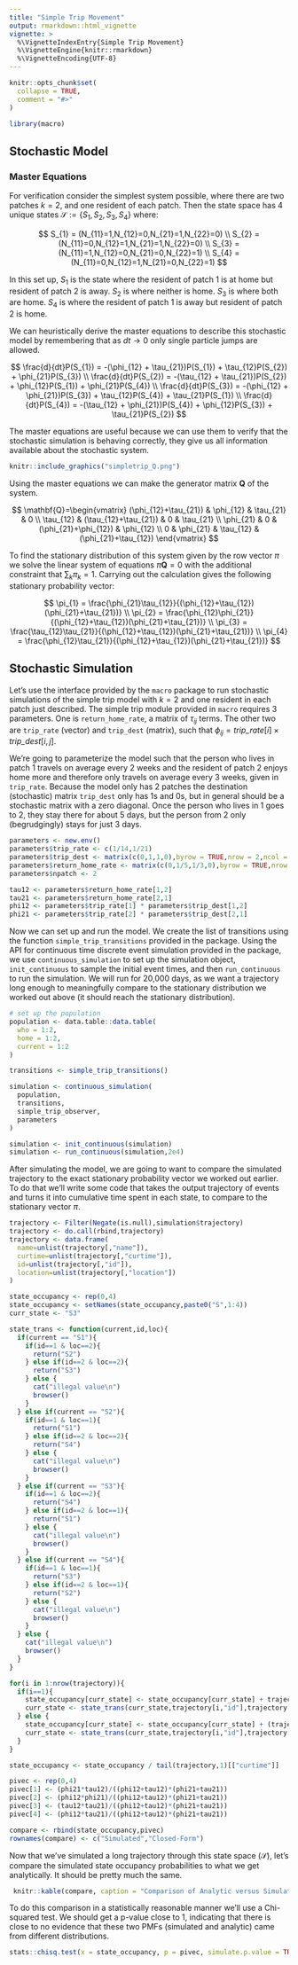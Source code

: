 ```yaml
---
title: "Simple Trip Movement"
output: rmarkdown::html_vignette
vignette: >
  %\VignetteIndexEntry{Simple Trip Movement}
  %\VignetteEngine{knitr::rmarkdown}
  %\VignetteEncoding{UTF-8}
---
```


```r
knitr::opts_chunk$set(
  collapse = TRUE,
  comment = "#>"
)
```

```r
library(macro)
```

## Stochastic Model

### Master Equations

For verification consider the simplest system possible, where there are two patches $k=2$, and one resident of each patch. Then the state space has 4 unique states $\mathcal{S}:=\{S_{1},S_{2},S_{3},S_{4}\}$ where:

$$
S_{1} = (N_{11}=1,N_{12}=0,N_{21}=1,N_{22}=0) \\
S_{2} = (N_{11}=0,N_{12}=1,N_{21}=1,N_{22}=0) \\
S_{3} = (N_{11}=1,N_{12}=0,N_{21}=0,N_{22}=1) \\
S_{4} = (N_{11}=0,N_{12}=1,N_{21}=0,N_{22}=1)
$$

In this set up, $S_{1}$ is the state where the resident of patch 1 is at home but resident of patch 2 is away. $S_{2}$ is where neither is home. $S_{3}$ is where both are home. $S_{4}$ is where the resident of patch 1 is away but resident of patch 2 is home.

We can heuristically derive the master equations to describe this stochastic model by remembering that as $dt\rightarrow 0$ only single particle jumps are allowed.

$$
\frac{d}{dt}P(S_{1}) = -(\phi_{12} + \tau_{21})P(S_{1}) + \tau_{12}P(S_{2}) + \phi_{21}P(S_{3}) \\
\frac{d}{dt}P(S_{2}) = -(\tau_{12} + \tau_{21})P(S_{2}) + \phi_{12}P(S_{1}) + \phi_{21}P(S_{4}) \\
\frac{d}{dt}P(S_{3}) = -(\phi_{12} + \phi_{21})P(S_{3}) + \tau_{12}P(S_{4}) + \tau_{21}P(S_{1}) \\
\frac{d}{dt}P(S_{4}) = -(\tau_{12} + \phi_{21})P(S_{4}) + \phi_{12}P(S_{3}) + \tau_{21}P(S_{2})
$$

The master equations are useful because we can use them to verify that the stochastic simulation is behaving correctly, they give us all information available about the stochastic system.

```r
knitr::include_graphics("simpletrip_Q.png")
```

Using the master equations we can make the generator matrix $\mathbf{Q}$ of the system.

$$
\mathbf{Q}=\begin{vmatrix}
(\phi_{12}+\tau_{21}) & \phi_{12}  & \tau_{21}  & 0 \\
\tau_{12} & (\tau_{12}+\tau_{21})  & 0  & \tau_{21} \\
\phi_{21} & 0  & (\phi_{21}+\phi_{12})  & \phi_{12} \\
0 & \phi_{21}  & \tau_{12}  & (\phi_{21}+\tau_{12})
\end{vmatrix}
$$

To find the stationary distribution of this system given by the row vector $\pi$ we solve the linear system of equations $\pi\mathbf{Q}=0$ with the additional constraint that $\sum_{k}\pi_{k}=1$. Carrying out the calculation gives the following stationary probability vector:

$$
\pi_{1} = \frac{\phi_{21}\tau_{12}}{(\phi_{12}+\tau_{12})(\phi_{21}+\tau_{21})} \\
\pi_{2} = \frac{\phi_{12}\phi_{21}}{(\phi_{12}+\tau_{12})(\phi_{21}+\tau_{21})} \\
\pi_{3} = \frac{\tau_{12}\tau_{21}}{(\phi_{12}+\tau_{12})(\phi_{21}+\tau_{21})} \\
\pi_{4} = \frac{\phi_{12}\tau_{21}}{(\phi_{12}+\tau_{12})(\phi_{21}+\tau_{21})}
$$

## Stochastic Simulation

Let's use the interface provided by the `macro` package to run stochastic simulations of the simple trip model with $k=2$ and one resident in each patch just described. The simple trip module provided in `macro` requires 3 parameters. One is `return_home_rate`, a matrix of $\tau_{ij}$ terms. The other two are `trip_rate` (vector) and `trip_dest` (matrix), such that $\phi_{ij}=\mathit{trip\_rate}[i]\times\mathit{trip\_dest}[i,j]$.

We're going to parameterize the model such that the person who lives in patch 1 travels on average every 2 weeks and the resident of patch 2 enjoys home more and therefore only travels on average every 3 weeks, given in `trip_rate`. Because the model only has 2 patches the destination (stochastic) matrix `trip_dest` only has 1s and 0s, but in general should be a stochastic matrix with a zero diagonal. Once the person who lives in 1 goes to 2, they stay there for about 5 days, but the person from 2 only (begrudgingly) stays for just 3 days.

```r
parameters <- new.env()
parameters$trip_rate <- c(1/14,1/21)
parameters$trip_dest <- matrix(c(0,1,1,0),byrow = TRUE,nrow = 2,ncol = 2)
parameters$return_home_rate <- matrix(c(0,1/5,1/3,0),byrow = TRUE,nrow = 2,ncol = 2)
parameters$npatch <- 2

tau12 <- parameters$return_home_rate[1,2]
tau21 <- parameters$return_home_rate[2,1]
phi12 <- parameters$trip_rate[1] * parameters$trip_dest[1,2]
phi21 <- parameters$trip_rate[2] * parameters$trip_dest[2,1]
```

Now we can set up and run the model. We create the list of transitions using the function `simple_trip_transitions` provided in the package. Using the API for continuous time discrete event simulation provided in the package, we use `continuous_simulation` to set up the simulation object, `init_continuous` to sample the initial event times, and then `run_continuous` to run the simulation. We will run for 20,000 days, as we want a trajectory long enough to meaningfully compare to the stationary distribution we worked out above (it should reach the stationary distribution).

```r
# set up the population
population <- data.table::data.table(
  who = 1:2,
  home = 1:2,
  current = 1:2
)

transitions <- simple_trip_transitions()

simulation <- continuous_simulation(
  population,
  transitions,
  simple_trip_observer,
  parameters
)

simulation <- init_continuous(simulation)
simulation <- run_continuous(simulation,2e4)
```

After simulating the model, we are going to want to compare the simulated trajectory to the exact stationary probability vector we worked out earlier. To do that we'll write some code that takes the output trajectory of events and turns it into cumulative time spent in each state, to compare to the stationary vector $\pi$.

```r
trajectory <- Filter(Negate(is.null),simulation$trajectory)
trajectory <- do.call(rbind,trajectory)
trajectory <- data.frame(
  name=unlist(trajectory[,"name"]),
  curtime=unlist(trajectory[,"curtime"]),
  id=unlist(trajectory[,"id"]),
  location=unlist(trajectory[,"location"])
)

state_occupancy <- rep(0,4)
state_occupancy <- setNames(state_occupancy,paste0("S",1:4))
curr_state <- "S3"

state_trans <- function(current,id,loc){
  if(current == "S1"){
    if(id==1 & loc==2){
      return("S2")
    } else if(id==2 & loc==2){
      return("S3")
    } else {
      cat("illegal value\n")
      browser()
    }
  } else if(current == "S2"){
    if(id==1 & loc==1){
      return("S1")
    } else if(id==2 & loc==2){
      return("S4")
    } else {
      cat("illegal value\n")
      browser()
    }
  } else if(current == "S3"){
    if(id==1 & loc==2){
      return("S4")
    } else if(id==2 & loc==1){
      return("S1")
    } else {
      cat("illegal value\n")
      browser()
    }
  } else if(current == "S4"){
    if(id==1 & loc==1){
      return("S3")
    } else if(id==2 & loc==1){
      return("S2")
    } else {
      cat("illegal value\n")
      browser()
    }
  } else {
    cat("illegal value\n")
    browser()
  }
}

for(i in 1:nrow(trajectory)){
  if(i==1){
    state_occupancy[curr_state] <- state_occupancy[curr_state] + trajectory[i,"curtime"]
    curr_state <- state_trans(curr_state,trajectory[i,"id"],trajectory[i,"location"])
  } else {
    state_occupancy[curr_state] <- state_occupancy[curr_state] + (trajectory[i,"curtime"] - trajectory[i-1,"curtime"])
    curr_state <- state_trans(curr_state,trajectory[i,"id"],trajectory[i,"location"])
  }
}

state_occupancy <- state_occupancy / tail(trajectory,1)[["curtime"]]

pivec <- rep(0,4)
pivec[1] <- (phi21*tau12)/((phi12+tau12)*(phi21+tau21))
pivec[2] <- (phi12*phi21)/((phi12+tau12)*(phi21+tau21))
pivec[3] <- (tau12*tau21)/((phi12+tau12)*(phi21+tau21))
pivec[4] <- (phi12*tau21)/((phi12+tau12)*(phi21+tau21))

compare <- rbind(state_occupancy,pivec)
rownames(compare) <- c("Simulated","Closed-Form")
```

Now that we've simulated a long trajectory through this state space ($\mathcal{S}$), let's compare the simulated state occupancy probabilities to what we get analytically. It should be pretty much the same.

```r
 knitr::kable(compare, caption = "Comparison of Analytic versus Simulated Results", floating.environment="sidewaystable")
```

To do this comparison in a statistically reasonable manner we'll use a Chi-squared test. We should get a p-value close to 1, indicating that there is close to no evidence that these two PMFs (simulated and analytic) came from different distributions.

```r
stats::chisq.test(x = state_occupancy, p = pivec, simulate.p.value = TRUE)
```
